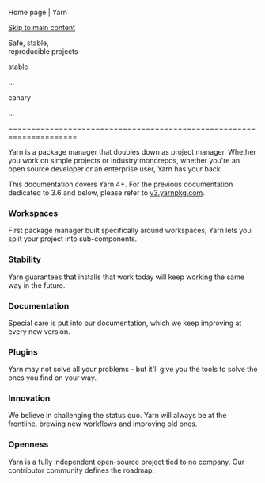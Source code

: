   Home page | Yarn   

[Skip to main content](#__docusaurus_skipToContent_fallback)

Safe, stable,  
reproducible projects

stable

...

canary

...






=====================================================================

Yarn is a package manager that doubles down as project manager. Whether you work on simple projects or industry monorepos, whether you're an open source developer or an enterprise user, Yarn has your back.

This documentation covers Yarn 4+. For the previous documentation dedicated to 3.6 and below, please refer to [v3.yarnpkg.com](https://v3.yarnpkg.com/).

### Workspaces

First package manager built specifically around workspaces, Yarn lets you split your project into sub-components.

### Stability

Yarn guarantees that installs that work today will keep working the same way in the future.

### Documentation

Special care is put into our documentation, which we keep improving at every new version.

### Plugins

Yarn may not solve all your problems - but it'll give you the tools to solve the ones you find on your way.

### Innovation

We believe in challenging the status quo. Yarn will always be at the frontline, brewing new workflows and improving old ones.

### Openness

Yarn is a fully independent open-source project tied to no company. Our contributor community defines the roadmap.